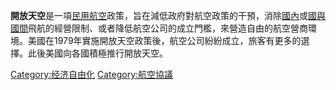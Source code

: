 {{unreferenced|time=2016-11-25T12:50:23+00:00}}
{{about|民航相關條約|美俄間軍事條約|開放天空軍事條約}}

'''開放天空'''是一項[[民用航空|民用航空]]政策，旨在減低政府對航空政策的干預，消除[[國內航線|國內]]或[[國際航線|國與國間]]飛航的經營限制、或者降低航空公司的成立門檻，來營造自由的航空營商環境。美國在1979年實施開放天空政策後，航空公司紛紛成立，旅客有更多的選擇。此後美國向各國積極推行開放天空。

{{航空小作品}}

{{商業空中旅行}}

[[Category:经济自由化|Category:经济自由化]]
[[Category:航空協議|Category:航空協議]]